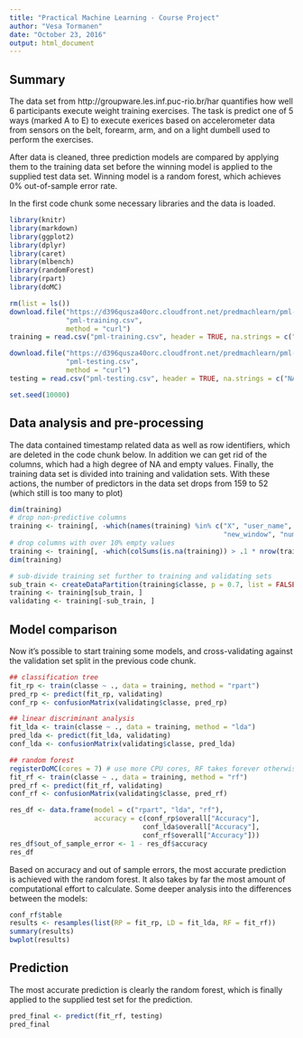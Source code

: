 ```yaml
---
title: "Practical Machine Learning - Course Project"
author: "Vesa Tormanen"
date: "October 23, 2016"
output: html_document
---
```

## Summary
The data set from http://groupware.les.inf.puc-rio.br/har quantifies how well 6 participants execute weight training exercises. The task is predict one of 5 ways (marked A to E) to execute exerices based on accelerometer data from sensors on the belt, forearm, arm, and on a light dumbell used to perform the exercises.

After data is cleaned, three prediction models are compared by applying them to the training data set before the winning model is applied to the supplied test data set. Winning model is a random forest, which achieves 0% out-of-sample error rate.

In the first code chunk some necessary libraries and the data is loaded.
```r
library(knitr)
library(markdown)
library(ggplot2)
library(dplyr)
library(caret)
library(mlbench)
library(randomForest)
library(rpart)
library(doMC)

rm(list = ls())
download.file("https://d396qusza40orc.cloudfront.net/predmachlearn/pml-training.csv",
              "pml-training.csv",
              method = "curl")
training = read.csv("pml-training.csv", header = TRUE, na.strings = c("NA",""))

download.file("https://d396qusza40orc.cloudfront.net/predmachlearn/pml-testing.csv",
              "pml-testing.csv",
              method = "curl")
testing = read.csv("pml-testing.csv", header = TRUE, na.strings = c("NA",""))

set.seed(10000)
```
## Data analysis and pre-processing
The data contained timestamp related data as well as row identifiers, which are deleted in the code chunk below. In addition we can get rid of the columns, which had a high degree of NA and empty values. Finally, the training data set is divided into training and validation sets. With these actions, the number of predictors in the data set drops from 159 to 52 (which still is too many to plot)
```r
dim(training)
# drop non-predictive columns
training <- training[, -which(names(training) %in% c("X", "user_name", "raw_timestamp_part_1",                                                           "raw_timestamp_part_2", "cvtd_timestamp",
                                                     "new_window", "num_window"))]
# drop columns with over 10% empty values
training <- training[, -which(colSums(is.na(training)) > .1 * nrow(training))]
dim(training)

# sub-divide training set further to training and validating sets
sub_train <- createDataPartition(training$classe, p = 0.7, list = FALSE)
training <- training[sub_train, ]
validating <- training[-sub_train, ]
```
## Model comparison
Now it's possible to start training some models, and cross-validating against the validation set split in the previous code chunk.
```r

## classification tree
fit_rp <- train(classe ~ ., data = training, method = "rpart")
pred_rp <- predict(fit_rp, validating)
conf_rp <- confusionMatrix(validating$classe, pred_rp)

## linear discriminant analysis
fit_lda <- train(classe ~ ., data = training, method = "lda")
pred_lda <- predict(fit_lda, validating)
conf_lda <- confusionMatrix(validating$classe, pred_lda)

## random forest
registerDoMC(cores = 7) # use more CPU cores, RF takes forever otherwise...
fit_rf <- train(classe ~ ., data = training, method = "rf")
pred_rf <- predict(fit_rf, validating)
conf_rf <- confusionMatrix(validating$classe, pred_rf)

res_df <- data.frame(model = c("rpart", "lda", "rf"),
                     accuracy = c(conf_rp$overall["Accuracy"],
                                 conf_lda$overall["Accuracy"],
                                 conf_rf$overall["Accuracy"]))
res_df$out_of_sample_error <- 1 - res_df$accuracy
res_df
```
Based on accuracy and out of sample errors, the most accurate prediction is achieved with the random forest. It also takes by far the most amount of computational effort to calculate. Some deeper analysis into the differences between the models:
``` r
conf_rf$table
results <- resamples(list(RP = fit_rp, LD = fit_lda, RF = fit_rf))
summary(results)
bwplot(results)
```
## Prediction
The most accurate prediction is clearly the random forest, which is finally applied to the supplied test set for the prediction. 
``` r
pred_final <- predict(fit_rf, testing)
pred_final
```